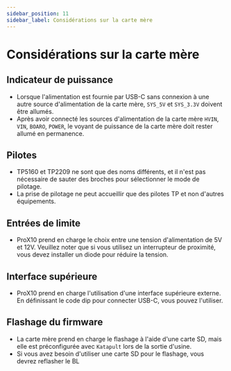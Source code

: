 ```yaml
---
sidebar_position: 11
sidebar_label: Considérations sur la carte mère
---
```


# Considérations sur la carte mère

## Indicateur de puissance
* Lorsque l'alimentation est fournie par USB-C sans connexion à une autre source d'alimentation de la carte mère, `SYS_5V` et `SYS_3.3V` doivent être allumés.
* Après avoir connecté les sources d'alimentation de la carte mère `HVIN`, `VIN`, `BOARO`, `POWER`, le voyant de puissance de la carte mère doit rester allumé en permanence.

## Pilotes

* TP5160 et TP2209 ne sont que des noms différents, et il n'est pas nécessaire de sauter des broches pour sélectionner le mode de pilotage.
* La prise de pilotage ne peut accueillir que des pilotes TP et non d'autres équipements.

## Entrées de limite
* ProX10 prend en charge le choix entre une tension d'alimentation de 5V et 12V. Veuillez noter que si vous utilisez un interrupteur de proximité, vous devez installer un diode pour réduire la tension.

## Interface supérieure
* ProX10 prend en charge l'utilisation d'une interface supérieure externe. En définissant le code dip pour connecter USB-C, vous pouvez l'utiliser.

## Flashage du firmware

* La carte mère prend en charge le flashage à l'aide d'une carte SD, mais elle est préconfigurée avec `Katapult` lors de la sortie d'usine.
* Si vous avez besoin d'utiliser une carte SD pour le flashage, vous devrez reflasher le BL